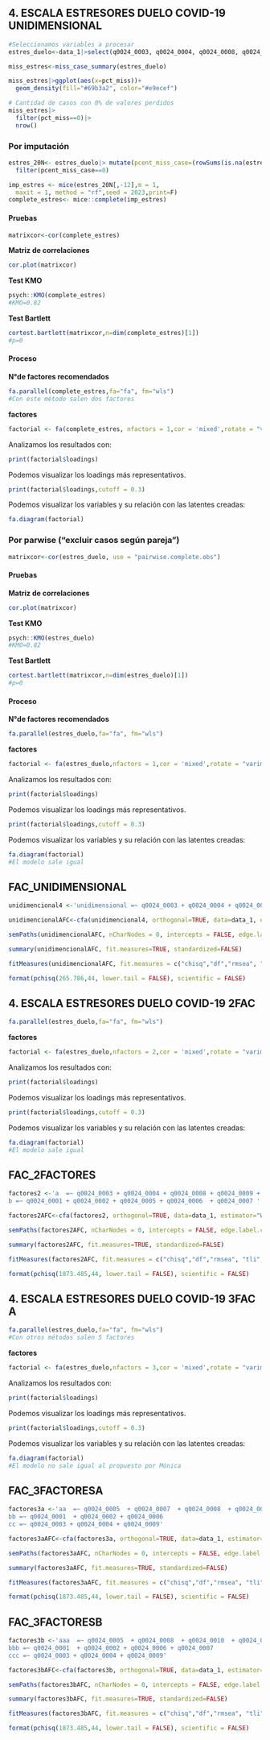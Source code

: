 ## 4. ESCALA ESTRESORES DUELO COVID-19 UNIDIMENSIONAL

```{r}
#Seleccionamos variables a procesar
estres_duelo<-data_1|>select(q0024_0003, q0024_0004, q0024_0008, q0024_0009, q0024_0010, q0024_0011, q0024_0001, q0024_0002, q0024_0005, q0024_0006, q0024_0007)
```

```{r}
miss_estres<-miss_case_summary(estres_duelo)
```

```{r}
miss_estres|>ggplot(aes(x=pct_miss))+
  geom_density(fill="#69b3a2", color="#e9ecef")
```

```{r}
# Cantidad de casos con 0% de valores perdidos
miss_estres|> 
  filter(pct_miss==0)|>
  nrow()
```

### Por imputación

```{r}
estres_20N<- estres_duelo|> mutate(pcent_miss_case=(rowSums(is.na(estres_duelo))/11)*100)|>
  filter(pcent_miss_case==0)
```

```{r}
imp_estres <- mice(estres_20N[,-12],m = 1,
  maxit = 1, method = "rf",seed = 2023,print=F)
complete_estres<- mice::complete(imp_estres)
```

#### Pruebas

```{r}
matrixcor<-cor(complete_estres)
```

**Matriz de correlaciones**

```{r}
cor.plot(matrixcor)
```

**Test KMO**

```{r}
psych::KMO(complete_estres)
#KMO=0.82
```

**Test Bartlett**

```{r}
cortest.bartlett(matrixcor,n=dim(complete_estres)[1])
#p=0
```

#### Proceso

**N°de factores recomendados**

```{r}
fa.parallel(complete_estres,fa="fa", fm="wls")
#Con este método salen dos factores
```

**factores**

```{r}
factorial <- fa(complete_estres, nfactors = 1,cor = 'mixed',rotate = "varimax",fm="wls")
```

Analizamos los resultados con:

```{r}
print(factorial$loadings)
```

Podemos visualizar los loadings más representativos. 

```{r}
print(factorial$loadings,cutoff = 0.3)
```

Podemos visualizar los variables y su relación con las latentes creadas:

```{r}
fa.diagram(factorial)
```

### Por parwise ("excluir casos según pareja")

```{r}
matrixcor<-cor(estres_duelo, use = "pairwise.complete.obs")
```

#### Pruebas

**Matriz de correlaciones**

```{r}
cor.plot(matrixcor)
```

**Test KMO**

```{r}
psych::KMO(estres_duelo)
#KMO=0.82
```


**Test Bartlett**

```{r}
cortest.bartlett(matrixcor,n=dim(estres_duelo)[1])
#p=0
```

#### Proceso

**N°de factores recomendados**

```{r}
fa.parallel(estres_duelo,fa="fa", fm="wls")
```

**factores**

```{r}
factorial <- fa(estres_duelo,nfactors = 1,cor = 'mixed',rotate = "varimax",fm="wls")
```

Analizamos los resultados con:

```{r}
print(factorial$loadings)
```

Podemos visualizar los loadings más representativos. 

```{r}
print(factorial$loadings,cutoff = 0.3)
```

Podemos visualizar los variables y su relación con las latentes creadas:

```{r}
fa.diagram(factorial)
#El modelo sale igual
```
## FAC_UNIDIMENSIONAL

```{r}
unidimencional4 <-'unidimensional =~ q0024_0003 + q0024_0004 + q0024_0008 + q0024_0009 + q0024_0010 + q0024_0011 + q0024_0001 + q0024_0002 + q0024_0005 + q0024_0006 + q0024_0007'
```

```{r}
unidimencionalAFC<-cfa(unidimencional4, orthogonal=TRUE, data=data_1, estimator="WLSMV", ordered = names(data_1))
```

```{r}
semPaths(unidimencionalAFC, nCharNodes = 0, intercepts = FALSE, edge.label.cex = 1, edge.color = "black", label.prop=1.5, sizeMan = 5, sizeLat =7, sizeInt = 0.05, "std", layout = "tree", exoVar = FALSE )
```

```{r}
summary(unidimencionalAFC, fit.measures=TRUE, standardized=FALSE)
```

```{r}
fitMeasures(unidimencionalAFC, fit.measures = c("chisq","df","rmsea", "tli", "cfi", "nfi", "gfi"))
```

```{r}
format(pchisq(265.786,44, lower.tail = FALSE), scientific = FALSE)
```

## 4. ESCALA ESTRESORES DUELO COVID-19 2FAC

```{r}
fa.parallel(estres_duelo,fa="fa", fm="wls")
```

**factores**

```{r}
factorial <- fa(estres_duelo,nfactors = 2,cor = 'mixed',rotate = "varimax",fm="wls")
```

Analizamos los resultados con:

```{r}
print(factorial$loadings)
```

Podemos visualizar los loadings más representativos. 

```{r}
print(factorial$loadings,cutoff = 0.3)
```

Podemos visualizar los variables y su relación con las latentes creadas:

```{r}
fa.diagram(factorial)
#El modelo sale igual
```

## FAC_2FACTORES

```{r}
factores2 <-'a  =~ q0024_0003 + q0024_0004 + q0024_0008 + q0024_0009 + q0024_0010 + q0024_0011
b =~ q0024_0001 + q0024_0002 + q0024_0005 + q0024_0006  + q0024_0007 '
```

```{r}
factores2AFC<-cfa(factores2, orthogonal=TRUE, data=data_1, estimator="WLSMV", ordered = names(data_1))
```

```{r}
semPaths(factores2AFC, nCharNodes = 0, intercepts = FALSE, edge.label.cex = 1, edge.color = "black", label.prop=1.5, sizeMan = 5, sizeLat =7, sizeInt = 0.05, "std", layout = "tree", exoVar = FALSE )
```

```{r}
summary(factores2AFC, fit.measures=TRUE, standardized=FALSE)
```

```{r}
fitMeasures(factores2AFC, fit.measures = c("chisq","df","rmsea", "tli", "cfi", "nfi", "gfi"))
```

```{r}
format(pchisq(1873.485,44, lower.tail = FALSE), scientific = FALSE)
```


## 4. ESCALA ESTRESORES DUELO COVID-19 3FAC A

```{r}
fa.parallel(estres_duelo,fa="fa", fm="wls")
#Con otros métodos salen 5 factores
```

**factores**

```{r}
factorial <- fa(estres_duelo,nfactors = 3,cor = 'mixed',rotate = "varimax",fm="wls")
```

Analizamos los resultados con:

```{r}
print(factorial$loadings)
```

Podemos visualizar los loadings más representativos. 

```{r}
print(factorial$loadings,cutoff = 0.3)
```

Podemos visualizar los variables y su relación con las latentes creadas:

```{r}
fa.diagram(factorial)
#El modelo no sale igual al propuesto por Mónica
```

## FAC_3FACTORESA

```{r}
factores3a <-'aa  =~ q0024_0005  + q0024_0007  + q0024_0008  + q0024_0010  + q0024_0011
bb =~ q0024_0001  + q0024_0002 + q0024_0006  
cc =~ q0024_0003 + q0024_0004 + q0024_0009'
```

```{r}
factores3aAFC<-cfa(factores3a, orthogonal=TRUE, data=data_1, estimator="WLSMV", ordered = names(data_1))
```

```{r}
semPaths(factores3aAFC, nCharNodes = 0, intercepts = FALSE, edge.label.cex = 1, edge.color = "black", label.prop=1.5, sizeMan = 5, sizeLat =7, sizeInt = 0.05, "std", layout = "tree", exoVar = FALSE )
```

```{r}
summary(factores3aAFC, fit.measures=TRUE, standardized=FALSE)
```

```{r}
fitMeasures(factores3aAFC, fit.measures = c("chisq","df","rmsea", "tli", "cfi", "nfi", "gfi"))
```

```{r}
format(pchisq(1873.485,44, lower.tail = FALSE), scientific = FALSE)
```


## FAC_3FACTORESB

```{r}
factores3b <-'aaa  =~ q0024_0005  + q0024_0008  + q0024_0010  + q0024_0011
bbb =~ q0024_0001  + q0024_0002 + q0024_0006 + q0024_0007  
ccc =~ q0024_0003 + q0024_0004 + q0024_0009'
```

```{r}
factores3bAFC<-cfa(factores3b, orthogonal=TRUE, data=data_1, estimator="WLSMV", ordered = names(data_1))
```

```{r}
semPaths(factores3bAFC, nCharNodes = 0, intercepts = FALSE, edge.label.cex = 1, edge.color = "black", label.prop=1.5, sizeMan = 5, sizeLat =7, sizeInt = 0.05, "std", layout = "tree", exoVar = FALSE )
```

```{r}
summary(factores3bAFC, fit.measures=TRUE, standardized=FALSE)
```

```{r}
fitMeasures(factores3bAFC, fit.measures = c("chisq","df","rmsea", "tli", "cfi", "nfi", "gfi"))
```

```{r}
format(pchisq(1873.485,44, lower.tail = FALSE), scientific = FALSE)
```


















